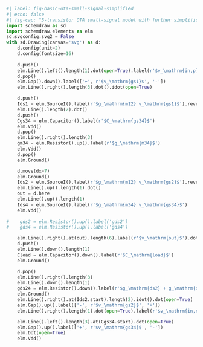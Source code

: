 ```python
#| label: fig-basic-ota-small-signal-simplified
#| echo: false
#| fig-cap: "5-transistor OTA small-signal model with further simplifications."
import schemdraw as sd
import schemdraw.elements as elm
sd.svgconfig.svg2 = False
with sd.Drawing(canvas='svg') as d:
    d.config(unit=2)
    d.config(fontsize=16)
    
    d.push()
    elm.Line().left().length(1).dot(open=True).label(r'$v_\mathrm{in,p}$', 'left').idot(open=True)
    d.pop()
    elm.Gap().down().label(['+', r'$v_\mathrm{gs1}$', '-'])
    elm.Line().right().length(3).dot().idot(open=True)

    d.push()
    Ids1 = elm.SourceI().label(r'$g_\mathrm{m12} v_\mathrm{gs1}$').reverse()
    elm.Line().length(2).dot()
    d.push()
    Cgs34 = elm.Capacitor().label(r'$C_\mathrm{gs34}$')
    elm.Vdd()
    d.pop()
    elm.Line().right().length(3)
    gm34 = elm.Resistor().up().label(r'$g_\mathrm{m34}$')
    elm.Vdd()
    d.pop()
    elm.Ground()

    d.move(dx=7)
    elm.Ground()
    Ids2 = elm.SourceI().label(r'$g_\mathrm{m12} v_\mathrm{gs2}$').reverse()
    elm.Line().up().length(1).dot()
    out = d.here
    elm.Line().up().length(1)
    Ids4 = elm.SourceI().label(r'$g_\mathrm{m34} v_\mathrm{gs34}$')
    elm.Vdd()
    
#    gds2 = elm.Resistor().up().label('gds2')
#    gds4 = elm.Resistor().up().label('gds4')

    elm.Line().right().at(out).length(6).label(r'$v_\mathrm{out}$').dot()
    d.push()
    elm.Line().down().length(1)
    Cload = elm.Capacitor().down().label(r'$C_\mathrm{load}$')
    elm.Ground()

    d.pop()
    elm.Line().right().length(3)
    elm.Line().down().length(1)
    gds24 = elm.Resistor().down().label(r'$g_\mathrm{ds2} + g_\mathrm{ds4}$')
    elm.Ground()
    elm.Line().right().at(Ids2.start).length(2).idot().dot(open=True)
    elm.Gap().up().label(['-', r'$v_\mathrm{gs2}$', '+'])
    elm.Line().right().length(1).dot(open=True).label(r'$v_\mathrm{in,n}$', 'right').idot(open=True)

    elm.Line().left().length(3).at(Cgs34.start).dot(open=True)
    elm.Gap().up().label(['+', r'$v_\mathrm{gs34}$', '-'])
    elm.Dot(open=True)
    elm.Vdd()
```